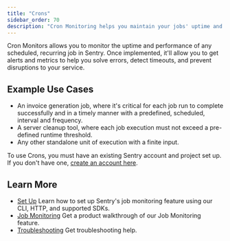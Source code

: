 ```yaml
---
title: "Crons"
sidebar_order: 70
description: "Cron Monitoring helps you maintain your jobs' uptime and performance, delivering alerts and metrics to help you solve errors, detect timeouts, and prevent disruptions to your service."
---
```


Cron Monitors allows you to monitor the uptime and performance of any scheduled, recurring job in Sentry. Once implemented, it'll allow you to get alerts and metrics to help you solve errors, detect timeouts, and prevent disruptions to your service.

## Example Use Cases

- An invoice generation job, where it's critical for each job run to complete successfully and in a timely manner with a predefined, scheduled, interval and frequency.
- A server cleanup tool, where each job execution must not exceed a pre-defined runtime threshold.
- Any other standalone unit of execution with a finite input.

To use Crons, you must have an existing Sentry account and project set up. If you don't have one, [create an account here](https://sentry.io/signup/).

## Learn More

- [Set Up](/product/crons/getting-started/)
  Learn how to set up Sentry's job monitoring feature using our CLI, HTTP, and supported SDKs.
- [Job Monitoring](/product/crons/job-monitoring/)
  Get a product walkthrough of our Job Monitoring feature.
- [Troubleshooting](/product/crons/troubleshooting/)
  Get troubleshooting help.
